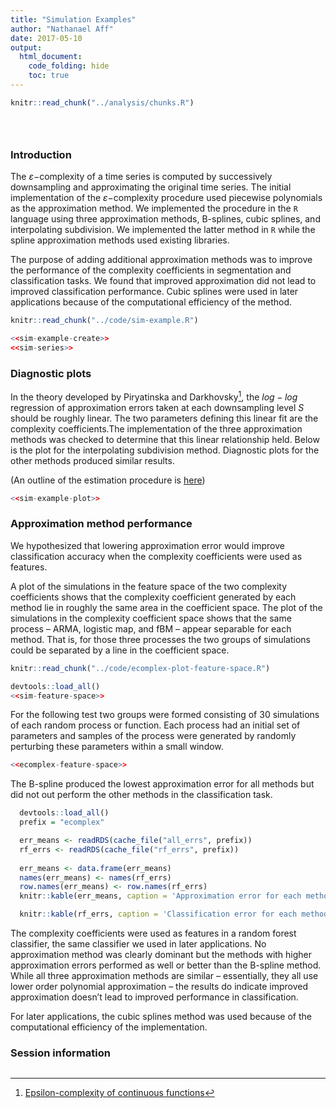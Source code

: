 ```yaml
---
title: "Simulation Examples"
author: "Nathanael Aff"
date: 2017-05-10
output: 
  html_document: 
    code_folding: hide
    toc: true
---
```


<!-- The file analysis/chunks.R contains chunks that define default settings
shared across the workflowr files. -->

```r
knitr::read_chunk("../analysis/chunks.R")

```

<!-- Update knitr chunk options -->
```r

```

<!-- Insert the date the file was last updated -->
```r
```

<!-- Insert the code version (Git commit SHA1) if Git repository exists and R
 package git2r is installed -->
```r

```
### Introduction 


The $\varepsilon-$complexity of a time series is computed by successively downsampling and approximating the original time series. The initial implementation of the $\varepsilon-$complexity procedure used piecewise polynomials as the approximation method. We implemented the procedure in the `R` language using three approximation methods, B-splines, cubic splines, and interpolating subdivision. We implemented the latter method  in `R` 
while the spline approximation methods used existing libraries. 

The purpose of adding additional approximation methods was to improve the performance of the complexity coefficients in segmentation and classification tasks. We found that improved approximation did not lead to improved classification performance. Cubic splines were used in later applications because of the computational efficiency of the method. 

```r
knitr::read_chunk("../code/sim-example.R")
```


```r
<<sim-example-create>>
<<sim-series>>
```
### Diagnostic plots
In the theory developed by Piryatinska and Darkhovsky[^1], the $log-log$ regression of approximation errors taken at each downsampling level $S$ should be roughly linear. The two parameters defining this linear fit are the complexity coefficients.The implementation of the three approximation methods was checked to determine that this linear relationship held. Below is the plot for the interpolating subdivision method. Diagnostic plots for the other methods produced similar results.

(An outline of the estimation procedure is [here](ecomplexity-procedure.html))

```r

<<sim-example-plot>>

```

### Approximation method performance

 We hypothesized that lowering approximation error would improve classification accuracy when the complexity coefficients were used as features.  

A plot of the simulations in the feature space of the two complexity coefficients shows that the complexity coefficient generated by each method lie in roughly the same area in the coefficient space. The plot of the simulations in the complexity coefficient space shows that the same process -- ARMA, logistic map, and fBM -- appear separable for each method. That is, for those three processes the two groups of simulations could be separated by a line in the coefficient space.

```r
knitr::read_chunk("../code/ecomplex-plot-feature-space.R")

```
```r
devtools::load_all()
<<sim-feature-space>>
```

For the following test two groups were formed consisting of 30 simulations of each random process or function. Each process had an initial set of parameters and samples of the process were generated by randomly perturbing these parameters within a small window. 


```r
<<ecomplex-feature-space>>
```

The B-spline produced the lowest approximation error for all methods but did not out perform the other methods in the classification task. 


```r
  devtools::load_all()
  prefix = "ecomplex"

  err_means <- readRDS(cache_file("all_errs", prefix))
  rf_errs <- readRDS(cache_file("rf_errs", prefix))
  
  err_means <- data.frame(err_means)
  names(err_means) <- names(rf_errs)
  row.names(err_means) <- row.names(rf_errs)
  knitr::kable(err_means, caption = 'Approximation error for each method.')

```

```r
  knitr::kable(rf_errs, caption = 'Classification error for each method.')
````

The complexity coefficients were used as features in a random forest classifier, the same classifier we used in later applications. No approximation method was clearly dominant but the methods with higher approximation errors performed as well or better than the B-spline method. While all three approximation methods are similar -- essentially, they all use lower order polynomial approximation -- the results do indicate improved approximation doesn't lead to improved performance in classification. 

For later applications, the cubic splines method was used because of the computational efficiency of the implementation. 


[^1]: [Epsilon-complexity of continuous functions](https://arxiv.org/abs/1303.1777)

### Session information

<!-- Insert the session information into the document -->
```r

```
